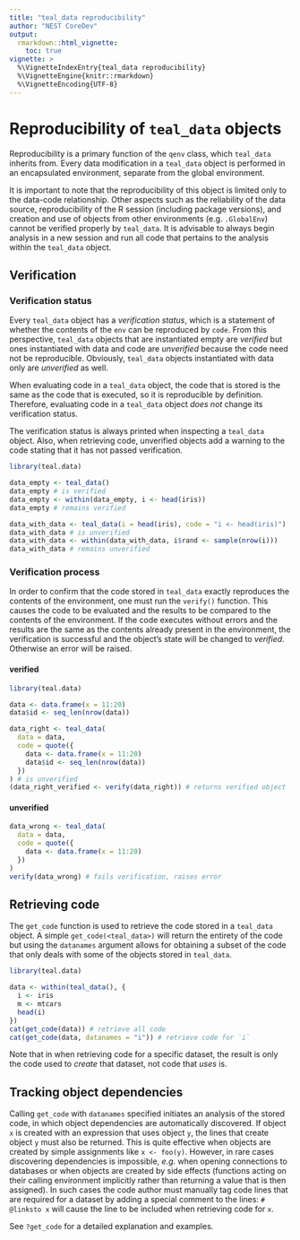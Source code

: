 ```yaml
---
title: "teal_data reproducibility"
author: "NEST CoreDev"
output:
  rmarkdown::html_vignette:
    toc: true
vignette: >
  %\VignetteIndexEntry{teal_data reproducibility}
  %\VignetteEngine{knitr::rmarkdown}
  %\VignetteEncoding{UTF-8}
---
```


# Reproducibility of `teal_data` objects

Reproducibility is a primary function of the `qenv` class, which `teal_data` inherits from.
Every data modification in a `teal_data` object is performed in an encapsulated environment, separate from the global environment.

It is important to note that the reproducibility of this object is limited only to the data-code relationship.
Other aspects such as the reliability of the data source, reproducibility of the R session (including package versions), and creation and use of objects from other environments (e.g. `.GlobalEnv`) cannot be verified properly by `teal_data`.
It is advisable to always begin analysis in a new session and run all code that pertains to the analysis within the `teal_data` object.

## Verification

### Verification status

Every `teal_data` object has a _verification status_, which is a statement of whether the contents of the `env` can be reproduced by `code`.
From this perspective, `teal_data` objects that are instantiated empty are _verified_ but ones instantiated with data and code are _unverified_ because the code need not be reproducible.
Obviously, `teal_data` objects instantiated with data only are _unverified_ as well.

When evaluating code in a `teal_data` object, the code that is stored is the same as the code that is executed, so it is reproducible by definition.
Therefore, evaluating code in a `teal_data` object _does not_ change its verification status.

The verification status is always printed when inspecting a `teal_data` object.
Also, when retrieving code, unverified objects add a warning to the code stating that it has not passed verification.

```r
library(teal.data)

data_empty <- teal_data()
data_empty # is verified
data_empty <- within(data_empty, i <- head(iris))
data_empty # remains verified

data_with_data <- teal_data(i = head(iris), code = "i <- head(iris)")
data_with_data # is unverified
data_with_data <- within(data_with_data, i$rand <- sample(nrow(i)))
data_with_data # remains unverified
```

### Verification process

In order to confirm that the code stored in `teal_data` exactly reproduces the contents of the environment, one must run the `verify()` function.
This causes the code to be evaluated and the results to be compared to the contents of the environment.
If the code executes without errors and the results are the same as the contents already present in the environment, the verification is successful and the object's state will be changed to _verified_.
Otherwise an error will be raised.

#### verified

```r
library(teal.data)

data <- data.frame(x = 11:20)
data$id <- seq_len(nrow(data))

data_right <- teal_data(
  data = data,
  code = quote({
    data <- data.frame(x = 11:20)
    data$id <- seq_len(nrow(data))
  })
) # is unverified
(data_right_verified <- verify(data_right)) # returns verified object
```

#### unverified

```r
data_wrong <- teal_data(
  data = data,
  code = quote({
    data <- data.frame(x = 11:20)
  })
)
verify(data_wrong) # fails verification, raises error
```

## Retrieving code

The `get_code` function is used to retrieve the code stored in a `teal_data` object.
A simple `get_code(<teal_data>)` will return the entirety of the code but using the `datanames` argument allows for obtaining a subset of the code that only deals with some of the objects stored in `teal_data`.

```r
library(teal.data)

data <- within(teal_data(), {
  i <- iris
  m <- mtcars
  head(i)
})
cat(get_code(data)) # retrieve all code
cat(get_code(data, datanames = "i")) # retrieve code for `i`
```

Note that in when retrieving code for a specific dataset, the result is only the code used to _create_ that dataset, not code that _uses_ is.

## Tracking object dependencies

Calling `get_code` with `datanames` specified initiates an analysis of the stored code, in which object dependencies are automatically discovered.
If object `x` is created with an expression that uses object `y`, the lines that create object `y` must also be returned.
This is quite effective when objects are created by simple assignments like `x <- foo(y)`.
However, in rare cases discovering dependencies is impossible, _e.g._  when opening connections to databases or when objects are created by side effects (functions acting on their calling environment implicitly rather than returning a value that is then assigned).
In such cases the code author must manually tag code lines that are required for a dataset by adding a special comment to the lines: `# @linksto x` will cause the line to be included when retrieving code for `x`.

See `?get_code` for a detailed explanation and examples.
